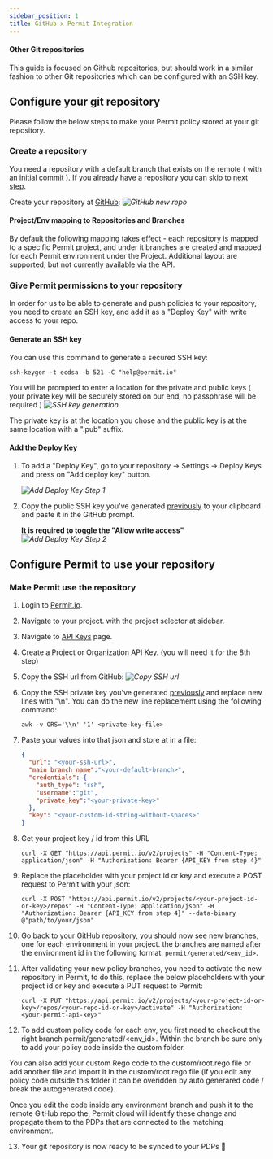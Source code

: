 ```yaml
---
sidebar_position: 1
title: GitHub x Permit Integration
---
```


#### Other Git repositories
This guide is focused on Github repositories, but should work in a similar fashion to other Git repositories which can be configured with an SSH key.


## Configure your git repository

Please follow the below steps to make your Permit policy stored at your git repository.


### Create a repository

You need a repository with a default branch that exists on the remote ( with an initial commit ).
If you already have a repository you can skip to [next step](#give-permit-permissions-to-your-repository).

Create your repository at [GitHub](https://github.com/new):
_![GitHub new repo](/img/integrations/gitops/github-new-repo.png)_

#### Project/Env mapping to Repositories and Branches
By default the following mapping takes effect - each repository is mapped to a specific Permit project, and under it branches are created and mapped for each Permit environment under the Project.
Additional layout are supported, but not currently available via the API.


### Give Permit permissions to your repository

In order for us to be able to generate and push policies to your repository, you need to create an SSH key,
and add it as a "Deploy Key" with write access to your repo.

#### Generate an SSH key

You can use this command to generate a secured SSH key:
```
ssh-keygen -t ecdsa -b 521 -C "help@permit.io"
```

You will be prompted to enter a location for the private and public keys ( your private key will be securely stored on our end, no passphrase will be required )
_![SSH key generation](/img/integrations/gitops/generate-ssh-key.png)_

The private key is at the location you chose and the public key is at the same location with a ".pub" suffix.

#### Add the Deploy Key

1. To add a "Deploy Key", go to your repository &rarr; Settings &rarr; Deploy Keys and press on "Add deploy key" button.

    _![Add Deploy Key Step 1](/img/integrations/gitops/github-add-deploy-key-1.png)_

2. Copy the public SSH key you've generated [previously](#generate-an-ssh-key) to your clipboard and paste it in the GitHub prompt.

    **It is required to toggle the "Allow write access"**
    _![Add Deploy Key Step 2](/img/integrations/gitops/github-add-deploy-key-2.png)_


## Configure Permit to use your repository

### Make Permit use the repository

1. Login to [Permit.io](https://app.permit.io).

2. Navigate to your project. with the project selector at sidebar.

3. Navigate to [API Keys](https://app.permit.io/settings/api-keys) page.

4. Create a Project or Organization API Key. (you will need it for the 8th step)

5. Copy the SSH url from GitHub:
    _![Copy SSH url](/img/integrations/gitops/github-copy-ssh-url.png)_

6. Copy the SSH private key you've generated [previously](#generate-an-ssh-key) and replace new lines with "\n".
    You can do the new line replacement using the following command:
    ```shell
    awk -v ORS='\\n' '1' <private-key-file>
    ```

7. Paste your values into that json and store at in a file:
    ```json
    {
      "url": "<your-ssh-url>",
      "main_branch_name":"<your-default-branch>",
      "credentials": {
        "auth_type": "ssh",
        "username":"git",
        "private_key":"<your-private-key>"
      },
      "key": "<your-custom-id-string-without-spaces>"
    }
    ```

8. Get your project key / id from this URL
    ```shell
    curl -X GET "https://api.permit.io/v2/projects" -H "Content-Type: application/json" -H "Authorization: Bearer {API_KEY from step 4}"
    ```

9. Replace the placeholder with your project id or key and execute a POST request to Permit with your json:
    ```shell
    curl -X POST "https://api.permit.io/v2/projects/<your-project-id-or-key>/repos" -H "Content-Type: application/json" -H "Authorization: Bearer {API_KEY from step 4}" --data-binary @"path/to/your/json"
    ```

10. Go back to your GitHub repository, you should now see new branches, one for each environment in your project. the branches are named after the environment id in the following format: `permit/generated/<env_id>`.

11. After validating your new policy branches, you need to activate the new repository in Permit,
to do this, replace the below placeholders with your project id or key and execute a PUT request to Permit:
    ```shell
    curl -X PUT "https://api.permit.io/v2/projects/<your-project-id-or-key>/repos/<your-repo-id-or-key>/activate" -H "Authorization: <your-permit-api-key>"
    ```
12. To add custom policy code for each env, you first need to checkout the right branch permit/generated/<env_id>. 
Within the branch be sure only to add your policy code inside the custom folder.

You can also add your custom Rego code to the custom/root.rego file or add another file and import it in the custom/root.rego file (if you edit any policy code outside this folder it can be overidden by auto generared code / break the autogenerated code). 

Once you edit the code inside any environment branch and push it to the remote GitHub repo the, Permit cloud will identify these change and propagate them to the PDPs that are connected to the matching environment.

13. Your git repository is now ready to be synced to your PDPs  🚀

